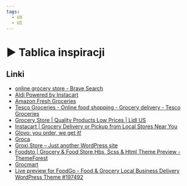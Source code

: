 ```yaml
---
tags:
  - UX
  - UI
---
```



# ▶️ Tablica inspiracji

<VimeoPlayer videoId="630859103" />

## Linki

- [online grocery store - Brave Search](https://search.brave.com/search?q=online+grocery+store)
- [Aldi Powered by Instacart](https://shop.aldi.us/)
- [Amazon Fresh Groceries](https://www.amazon.com/alm/storefront?almBrandId=QW1hem9uIEZyZXNo)
- [Tesco Groceries - Online food shopping - Grocery delivery - Tesco Groceries](https://www.tesco.com/groceries/)
- [Grocery Store | Quality Products Low Prices | Lidl US](https://www.lidl.com/)
- [Instacart | Grocery Delivery or Pickup from Local Stores Near You](https://www.instacart.com/)
- [Glovo: you order, we get it!](https://glovoapp.com/)
- [Groca](https://groca.myshopify.com/)
- [Groxi Store – Just another WordPress site](https://elementorpress.com/templatekit-pro/layout17/)
- [Foodsto | Grocery & Food Store Hbs, Scss & Html Theme Preview - ThemeForest](https://preview.themeforest.net/item/foodsto-grocery-food-store-hbs-scss-html-theme/full_screen_preview/34064653)
- [Grocmart](https://livedemo00.template-help.com/wt_prod-21756/)
- [Live preview for FoodGo - Food & Grocery Local Business Delivery WordPress Theme #197492](https://demo.templatemonster.com/demo/197492.html)
